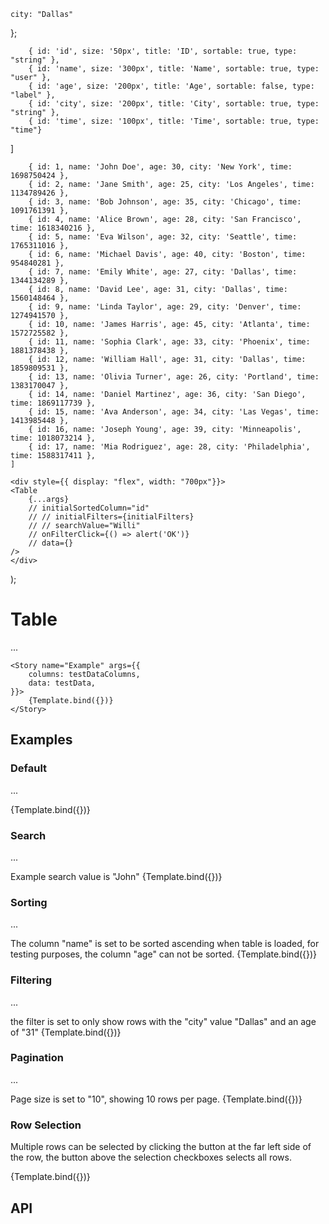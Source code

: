 
    city: "Dallas"
};

        { id: 'id', size: '50px', title: 'ID', sortable: true, type: "string" },
        { id: 'name', size: '300px', title: 'Name', sortable: true, type: "user" },
        { id: 'age', size: '200px', title: 'Age', sortable: false, type: "label" },
        { id: 'city', size: '200px', title: 'City', sortable: true, type: "string" },
        { id: 'time', size: '100px', title: 'Time', sortable: true, type: "time"}
]

		{ id: 1, name: 'John Doe', age: 30, city: 'New York', time: 1698750424 },
        { id: 2, name: 'Jane Smith', age: 25, city: 'Los Angeles', time: 1134789426 },
        { id: 3, name: 'Bob Johnson', age: 35, city: 'Chicago', time: 1091761391 },
        { id: 4, name: 'Alice Brown', age: 28, city: 'San Francisco', time: 1618340216 },
        { id: 5, name: 'Eva Wilson', age: 32, city: 'Seattle', time: 1765311016 },
        { id: 6, name: 'Michael Davis', age: 40, city: 'Boston', time: 954840281 },
        { id: 7, name: 'Emily White', age: 27, city: 'Dallas', time: 1344134289 },
        { id: 8, name: 'David Lee', age: 31, city: 'Dallas', time: 1560148464 },
        { id: 9, name: 'Linda Taylor', age: 29, city: 'Denver', time: 1274941570 },
        { id: 10, name: 'James Harris', age: 45, city: 'Atlanta', time: 1572725582 },
        { id: 11, name: 'Sophia Clark', age: 33, city: 'Phoenix', time: 1881378438 },
        { id: 12, name: 'William Hall', age: 31, city: 'Dallas', time: 1859809531 },
        { id: 13, name: 'Olivia Turner', age: 26, city: 'Portland', time: 1383170047 },
        { id: 14, name: 'Daniel Martinez', age: 36, city: 'San Diego', time: 1869117739 },
        { id: 15, name: 'Ava Anderson', age: 34, city: 'Las Vegas', time: 1413985448 },
        { id: 16, name: 'Joseph Young', age: 39, city: 'Minneapolis', time: 1018073214 },
        { id: 17, name: 'Mia Rodriguez', age: 28, city: 'Philadelphia', time: 1588317411 },
	]

    <div style={{ display: "flex", width: "700px"}}>
    <Table
        {...args}
        // initialSortedColumn="id"
        // // initialFilters={initialFilters}
        // // searchValue="Willi"
        // onFilterClick={() => alert('OK')}
		// data={}
    />
    </div>
);

<Meta title="Components/Table" component={Table} />

# Table

...

    <Story name="Example" args={{
        columns: testDataColumns,
        data: testData,
    }}>
        {Template.bind({})}
    </Story>

## Examples

### Default

...

<Canvas>
    <Story name="Default" args={{
        columns: testDataColumns,
        data: testData
    }}>
        {Template.bind({})}
    </Story>
</Canvas>

### Search

...

<Canvas>
    Example search value is "John"
    <Story name="Search" args={{
        columns: testDataColumns,
        data: testData,
        searchValue: "John"
    }}>
        {Template.bind({})}
    </Story>
</Canvas>

### Sorting

...

<Canvas>
    The column "name" is set to be sorted ascending when table is loaded, for testing purposes, the column "age" can not be sorted.
    <Story name="Sorting" args={{
        columns: testDataColumns,
        data: testData,
        initialSortedColumn: 'name',
    }}>
        {Template.bind({})}
    </Story>
</Canvas>

### Filtering

...

<Canvas>
    the filter is set to only show rows with the "city" value "Dallas" and an age of "31"
    <Story name="Filtering" args={{
        columns: testDataColumns,
        data: testData,
        initialFilters: {
            city: "Dallas",
            age: 31
        }
    }}>
        {Template.bind({})}
    </Story>
</Canvas>

### Pagination

...

<Canvas>
    Page size is set to "10", showing 10 rows per page.
    <Story name="Pagination" args={{
        columns: testDataColumns,
        data: testData,
        pageSize: 10,
    }}>
        {Template.bind({})}
    </Story>
</Canvas>

### Row Selection

Multiple rows can be selected by clicking the button at the far left side of the row, the button above the selection checkboxes selects all rows.

<Canvas>
    <Story name="Row Selection" args={{
        columns: testDataColumns,
        data: testData,
        isSelectable: true
    }}>
        {Template.bind({})}
    </Story>
</Canvas>

## API

<ArgsTable of={Table} />
